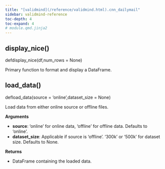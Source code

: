 ```yaml
---
title: "[validmind](/reference/validmind.html).cnn_dailymail"
sidebar: validmind-reference
toc-depth: 4
toc-expand: 4
# module.qmd.jinja2
---
```


<!-- function.qmd.jinja2 -->

## display_nice[()]{.muted}

<!-- signatures.jinja2 -->

::: {.signature}

<span class="kw">def</span><span class="name">display_nice</span>(<span class="params"><span class="n">df</span><span class="muted">,</span></span><span class="params"><span class="n">num_rows</span><span class="o"> = </span><span class="kc">None</span></span>)

:::

<!-- docstring.jinja2 -->

Primary function to format and display a DataFrame.

<!-- function.qmd.jinja2 -->

## load_data[()]{.muted}

<!-- signatures.jinja2 -->

::: {.signature}

<span class="kw">def</span><span class="name">load_data</span>(<span class="params"><span class="n">source</span><span class="o"> = </span><span class="kc">'online'</span><span class="muted">,</span></span><span class="params"><span class="n">dataset_size</span><span class="o"> = </span><span class="kc">None</span></span>)

:::

<!-- docstring.jinja2 -->

Load data from either online source or offline files.

**Arguments**

- **source**: 'online' for online data, 'offline' for offline data. Defaults to 'online'.
- **dataset_size**: Applicable if source is 'offline'. '300k' or '500k' for dataset size. Defaults to None.

**Returns**

- DataFrame containing the loaded data.
